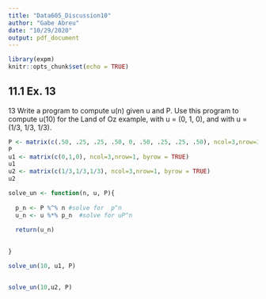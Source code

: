 ```yaml
---
title: "Data605_Discussion10"
author: "Gabe Abreu"
date: "10/29/2020"
output: pdf_document
---
```


```r
library(expm)
knitr::opts_chunk$set(echo = TRUE)
```

## 11.1 Ex. 13

13 Write a program to compute u(n) given u and P. Use this program to compute u(10) for the Land of Oz example, 
with u = (0, 1, 0), and with u = (1/3, 1/3, 1/3).

```r
P <- matrix(c(.50, .25, .25, .50, 0, .50, .25, .25, .50), ncol=3,nrow=3, byrow = TRUE) 
P
u1 <- matrix(c(0,1,0), ncol=3,nrow=1, byrow = TRUE) 
u1
u2 <- matrix(c(1/3,1/3,1/3), ncol=3,nrow=1, byrow = TRUE)
u2
```

```r

solve_un <- function(n, u, P){
    
  p_n <- P %^% n #solve for  p^n
  u_n <- u %*% p_n  #solve for uP^n

  return(u_n)
    
    
}

```

```r
solve_un(10, u1, P)


solve_un(10,u2, P)
```